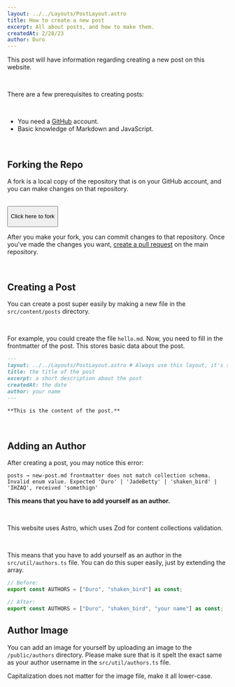 ```yaml
---
layout: ../../Layouts/PostLayout.astro
title: How to create a new post
excerpt: All about posts, and how to make them.
createdAt: 2/28/23
author: Duro
---
```



This post will have information regarding creating a new post on this website.

<br />

There are a few prerequisites to creating posts:

<br />

- You need a [GitHub](https://github.com) account.
- Basic knowledge of Markdown and JavaScript.

<br />

## Forking the Repo

A fork is a local copy of the repository that is on your GitHub account, and you can make changes on that repository.

<br />

<button class="bg-gray-100 hover:bg-gray-200 font-bold mb-6 px-4 py-2 rounded-xl inline-flex items-center gap-2 dark:(text-neutral-300 bg-neutral-800 hover:bg-neutral-700)">
  <ClipboardDocumentIcon className="h-6" />
  <p>Click here to fork</p>
</button>

After you make your fork, you can commit changes to that repository. Once you've made the changes you want, [create a pull request](https://github.com/shakenbird/igp-forum-site/pulls) on the main repository.

<br />

## Creating a Post

You can create a post super easily by making a new file in the `src/content/posts` directory.

<br />

For example, you could create the file `hello.md`. Now, you need to fill in the frontmatter of the post. This stores basic data about the post.

```md
---
layout: ../../Layouts/PostLayout.astro # Always use this layout, it's so the post gets properly styled
title: the title of the post
excerpt: a short description about the post
createdAt: the date
author: your name
---

**This is the content of the post.**
```

<br />

## Adding an Author

After creating a post, you may notice this error:

```
posts → new-post.md frontmatter does not match collection schema.
Invalid enum value. Expected 'Duro' | 'JadeBetty' | 'shaken_bird' | 'IHZAQ', received 'somethign'
```

**This means that you have to add yourself as an author.**

<br />

This website uses Astro, which uses Zod for content collections validation.

<br />

This means that you have to add yourself as an author in the `src/util/authors.ts` file. You can do this super easily, just by extending the array.

```ts
// Before:
export const AUTHORS = ["Duro", "shaken_bird"] as const;

// After:
export const AUTHORS = ["Duro", "shaken_bird", "your name"] as const;
```

## Author Image

You can add an image for yourself by uploading an image to the `/public/authors` directory. Please make sure that is it spelt the exact same as your author username in the `src/util/authors.ts` file.

<Callout type="info">Capitalization does not matter for the image file, make it all lower-case.</Callout>
